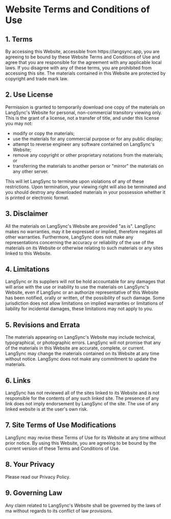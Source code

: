 <h1>Website Terms and Conditions of Use</h1>

<h2>1. Terms</h2>

<p>
  By accessing this Website, accessible from https://langsync.app, you are
  agreeing to be bound by these Website Terms and Conditions of Use and agree
  that you are responsible for the agreement with any applicable local laws. If
  you disagree with any of these terms, you are prohibited from accessing this
  site. The materials contained in this Website are protected by copyright and
  trade mark law.
</p>

<h2>2. Use License</h2>

<p>
  Permission is granted to temporarily download one copy of the materials on
  LangSync's Website for personal, non-commercial transitory viewing only. This
  is the grant of a license, not a transfer of title, and under this license you
  may not:
</p>

<ul>
  <li>modify or copy the materials;</li>
  <li>
    use the materials for any commercial purpose or for any public display;
  </li>
  <li>
    attempt to reverse engineer any software contained on LangSync's Website;
  </li>
  <li>
    remove any copyright or other proprietary notations from the materials; or
  </li>
  <li>
    transferring the materials to another person or "mirror" the materials on
    any other server.
  </li>
</ul>

<p>
  This will let LangSync to terminate upon violations of any of these
  restrictions. Upon termination, your viewing right will also be terminated and
  you should destroy any downloaded materials in your possession whether it is
  printed or electronic format.
</p>

<h2>3. Disclaimer</h2>

<p>
  All the materials on LangSync's Website are provided "as is". LangSync makes
  no warranties, may it be expressed or implied, therefore negates all other
  warranties. Furthermore, LangSync does not make any representations concerning
  the accuracy or reliability of the use of the materials on its Website or
  otherwise relating to such materials or any sites linked to this Website.
</p>

<h2>4. Limitations</h2>

<p>
  LangSync or its suppliers will not be hold accountable for any damages that
  will arise with the use or inability to use the materials on LangSync's
  Website, even if LangSync or an authorize representative of this Website has
  been notified, orally or written, of the possibility of such damage. Some
  jurisdiction does not allow limitations on implied warranties or limitations
  of liability for incidental damages, these limitations may not apply to you.
</p>

<h2>5. Revisions and Errata</h2>

<p>
  The materials appearing on LangSync's Website may include technical,
  typographical, or photographic errors. LangSync will not promise that any of
  the materials in this Website are accurate, complete, or current. LangSync may
  change the materials contained on its Website at any time without notice.
  LangSync does not make any commitment to update the materials.
</p>

<h2>6. Links</h2>

<p>
  LangSync has not reviewed all of the sites linked to its Website and is not
  responsible for the contents of any such linked site. The presence of any link
  does not imply endorsement by LangSync of the site. The use of any linked
  website is at the user's own risk.
</p>

<h2>7. Site Terms of Use Modifications</h2>

<p>
  LangSync may revise these Terms of Use for its Website at any time without
  prior notice. By using this Website, you are agreeing to be bound by the
  current version of these Terms and Conditions of Use.
</p>

<h2>8. Your Privacy</h2>

<p>Please read our Privacy Policy.</p>

<h2>9. Governing Law</h2>

<p>
  Any claim related to LangSync's Website shall be governed by the laws of ma
  without regards to its conflict of law provisions.
</p>
